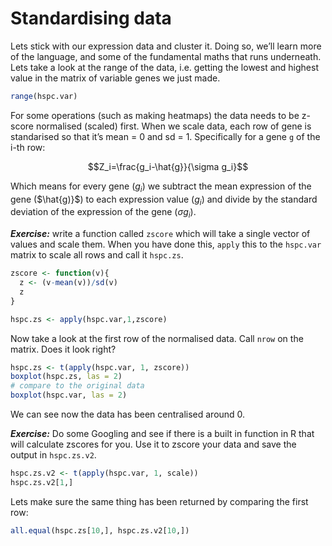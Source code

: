 # Standardising data

Lets stick with our expression data and cluster it. Doing so, we'll learn more of the language, and some of the fundamental maths that runs underneath. Lets take a look at the range of the data, i.e. getting the lowest and highest value in the matrix of variable genes we just made.
```r
range(hspc.var)
```

For some operations (such as making heatmaps) the data needs to be z-score normalised (scaled) first. When we scale data, each row of gene is standarised so that it's mean = 0 and sd = 1. Specifically for a gene `g` of the i-th row:

$$Z_i=\frac{g_i-\hat{g}}{\sigma g_i}$$

Which means for every gene ($g_i$) we subtract the mean expression of the gene ($\hat{g)}$) to each expression value ($g_i$) and divide by the standard deviation of the expression of the gene ($\sigma g_i$).

***Exercise:*** write a function called `zscore` which will take a single vector of values and scale them. When you have done this, `apply` this to the `hspc.var` matrix to scale all rows and call it `hspc.zs`.
```r
zscore <- function(v){
  z <- (v-mean(v))/sd(v)
  z
}

hspc.zs <- apply(hspc.var,1,zscore)
```

Now take a look at the first row of the normalised data. Call `nrow` on the matrix. Does it look right? 
```r
hspc.zs <- t(apply(hspc.var, 1, zscore))
boxplot(hspc.zs, las = 2)
# compare to the original data
boxplot(hspc.var, las = 2)
```

We can see now the data has been centralised around 0.

***Exercise:*** Do some Googling and see if there is a built in function in R that will calculate zscores for you. Use it to zscore your data and save the output in `hspc.zs.v2`.

```r
hspc.zs.v2 <- t(apply(hspc.var, 1, scale))
hspc.zs.v2[1,]

```

Lets make sure the same thing has been returned by comparing the first row:
```r
all.equal(hspc.zs[10,], hspc.zs.v2[10,])
```








